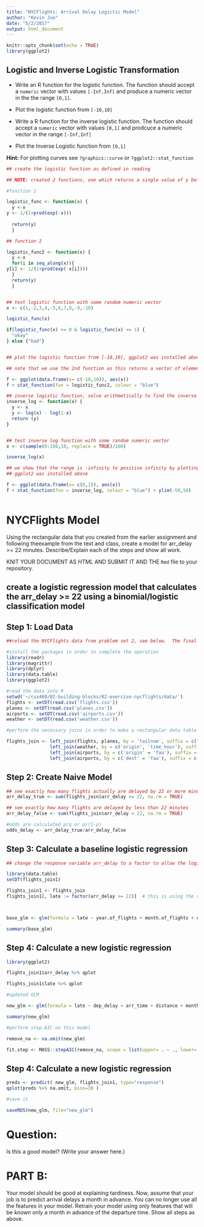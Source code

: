 ---
title: "NYCFlights: Arrival Delay Logictic Model"
author: "Kevin Jue"
date: "5/2/2017"
output: html_document
---

```{r setup, include=FALSE}
knitr::opts_chunk$set(echo = TRUE)
library(ggplot2)
```


## Logistic and Inverse Logistic Transformation 

- Write an R function for the logistic function. The function should accept a `numeric` vector with values `[-Inf,Inf]` and produce a numeric vector in the the range `[0,1]`.

- Plot the logistic function from  `[-10,10]`

- Write a R function for the inverse logistic function. The function should accept a `numeric` vector with values `[0,1]` and prodcuce a numeric vector in the range `[-Inf,Inf]`

- Plot the Inverse Logistic function from `[0,1]`


**Hint:** For plotting curves see `?graphics::curve` or `?ggplot2::stat_function`

```{r "Logistic and Inverse Logistic" }
## create the logistic function as defined in reading

## NOTE: created 2 functions, one which returns a single value of y between 0 and 1, and anothe that returns a vector of values for each vector of x, where each value is between 0 and 1

#function 1

logistic_func <- function(x) {
  y <-x
y <- 1/(1+prod(exp(-x)))
  
  return(y)
  }

## function 2

logistic_func2 <- function(x) {
  y <-x
  for(i in seq_along(x)){
y[i] <- 1/(1+prod(exp(-x[i])))
  }
  return(y)
  }


## test logistic function with some random numeric vector
x <- c(1,-2,3,4,-5,6,7,8,-9,-10)

logistic_func(x)

if(logistic_func(x) >= 0 & logistic_func(x) <= 1) {
  "okay"
} else {"bad"}


## plot the logistic function from [-10,10], ggplot2 was installed above

## note that we use the 2nd function as this returns a vector of elements all between 0 and 1

f <- ggplot(data.frame(x= c(-10,10)), aes(x))
f + stat_function(fun = logistic_func2, colour = "blue")

## inverse logistic function, solve arithmetically to find the inverse function of the logistic function of x
inverse_log <- function(x) {
  y <- x
  y <- log(x) - log(1-x)
  return (y)
}


## test inverse log function with some random numeric vector
x <- c(sample(0:100,10, replace = TRUE)/100)

inverse_log(x)

## we show that the range is -infinity to positive infinity by plotting it below
## ggplot2 was installed above

f <- ggplot(data.frame(x= c(0,1)), aes(x))
f + stat_function(fun = inverse_log, colour = "blue") + ylim(-50,50)



```


# NYCFlights Model

Using the rectangular data that you created from the earlier assignment and following theexample from the text and class, create a model for arr_delay >= 22 minutes. Describe/Explain each of the steps and show all work.

KNIT YOUR DOCUMENT AS *HTML* AND SUBMIT IT AND THE `Rmd` file to your repository.   

## create a logistic regression model that calculates the arr_delay >= 22 using a binomial/logistic classification model

## Step 1: Load Data
```{r "NYCFlights Logistic Regression Model" }

##reload the NYCFlights data from problem set 2, see below.  The final data set is called flights_join

#install the packages in order to complete the operation
library(readr)
library(magrittr)
library(dplyr)
library(data.table)
library(ggplot2)

#read the data into R
setwd('~/csx460/02-building-blocks/02-exercise-nycflights/data/')
flights <- setDT(read.csv('flights.csv'))
planes <- setDT(read.csv('planes.csv'))
airports <- setDT(read.csv('airports.csv'))
weather <- setDT(read.csv('weather.csv'))

#perform the necessary joins in order to make a rectangular data table

flights_join <- left_join(flights, planes, by = 'tailnum', suffix = c(".of_flights",".of_planes")) %>%
                left_join(weather, by = c('origin', 'time_hour'), suffix = c(".of_flights",".of_weather")) %>%
                left_join(airports, by = c('origin' = 'faa'), suffix = c(".of_flights",".of_origin")) %>%
                left_join(airports, by = c('dest' = 'faa'), suffix = c(".of_origin",".of_dest"))
```


## Step 2: Create Naive Model
```{r "Step 2: Set a baseline of model performance by calculating the the most commonly occuring value"}

## see exactly how many flights actually are delayed by 22 or more minutes
arr_delay_true <- sum(flights_join$arr_delay >= 22, na.rm = TRUE)

## see exactly how many flights are delayed by less than 22 minutes
arr_delay_false <- sum(flights_join$arr_delay < 22, na.rm = TRUE)

#odds are calculated p/q or p/(1-p)
odds_delay <- arr_delay_true/arr_delay_false

```



## Step 3: Calculate a baseline logistic regression
```{r "Step 3: As a first step run the simplest logistic regression with all variables as predictors"}

## change the response variable arr_delay to a factor to allow the logistic regression to be run

library(data.table)
setDT(flights_join1)

flights_join1 <- flights_join
flights_join1[, late := factor(arr_delay >= 22)]  # this is using the data.table package to create the factor



base_glm <- glm(formula = late ~ year.of_flights + month.of_flights + day.of_flights + dep_time + sched_dep_time + dep_delay + arr_time + sched_arr_time + flight + air_time + distance + hour.of_flights + minute + year.of_planes + engines + seats + speed + year + month.of_weather + day.of_weather + hour.of_weather + temp + dewp + humid + wind_dir + wind_speed + wind_gust + precip + pressure + visib + lat.of_origin + lon.of_origin + alt.of_origin + tz.of_origin + lat.of_dest + lon.of_dest + alt.of_dest + tz.of_dest, family = binomial(link="logit"), data = flights_join1)

summary(base_glm)

```



## Step 4: Calculate a new logistic regression
```{r "Step 4: Refine a model with a retrained logistic regression with select predictors"}

library(ggplot2)

flights_join1$arr_delay %>% qplot

flights_join1$late %>% qplot

#updated GLM

new_glm <- glm(formula = late ~ dep_delay + arr_time + distance + month.of_weather + lat.of_dest + lon.of_dest, family = binomial(link="logit"), data = flights_join1)

summary(new_glm)

#perform step.AIC on this model

remove_na <- na.omit(new_glm)

fit.step <- MASS::stepAIC(remove_na, scope = list(upper= . ~ ., lower= . ~ 1))

```



## Step 4: Calculate a new logistic regression
```{r "Step 4: Refine a model with a retrained logistic regression with select predictors"}


preds <- predict( new_glm, flights_join1, type="response")
qplot(preds %>% na.omit, bins=30 )

#save it

saveRDS(new_glm, file="new_glm")

```
# Question:

Is this a good model?  (Write your answer here.)


# PART B:

Your model should be good at explaining tardiness. Now, assume that your job is to predict arrival delays a month in advance. You can no longer use all the features in your model. Retrain your model using only features that will be *known* only a month in advance of the departure time.  Show all steps as above.

